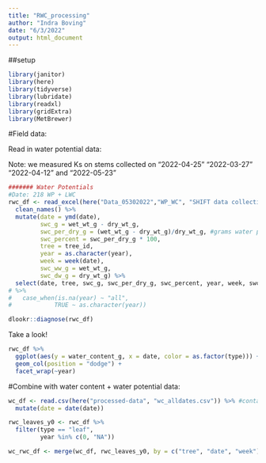 ```yaml
---
title: "RWC_processing"
author: "Indra Boving"
date: "6/3/2022"
output: html_document
---
```


##setup

```r
library(janitor)
library(here)
library(tidyverse)
library(lubridate)
library(readxl)
library(gridExtra)
library(MetBrewer)
```

#Field data: 

Read in water potential data:

Note: we measured Ks on stems collected on "2022-04-25" "2022-03-27" "2022-04-12" and "2022-05-23"

```r
####### Water Potentials 
#Date: 218 WP + LWC
rwc_df <- read_excel(here("Data_05302022","WP_WC", "SHIFT data collection 2022.xlsx"), sheet="RWC DATA", skip=0, na = "NA") %>% 
  clean_names() %>% 
  mutate(date = ymd(date), 
         swc_g = wet_wt_g - dry_wt_g,
         swc_per_dry_g = (wet_wt_g - dry_wt_g)/dry_wt_g, #grams water per gram dry weight
         swc_percent = swc_per_dry_g * 100, 
         tree = tree_id, 
         year = as.character(year), 
         week = week(date), 
         swc_ww_g = wet_wt_g, 
         swc_dw_g = dry_wt_g) %>% 
  select(date, tree, swc_g, swc_per_dry_g, swc_percent, year, week, swc_ww_g, swc_dw_g, type)
# %>% 
#   case_when(is.na(year) ~ "all", 
#            TRUE ~ as.character(year))

dlookr::diagnose(rwc_df)
```

Take a look! 

```r
rwc_df %>% 
  ggplot(aes(y = water_content_g, x = date, color = as.factor(type))) +
  geom_col(position = "dodge") +
  facet_wrap(~year) 
```

#Combine with water content + water potential data: 

```r
wc_df <- read.csv(here("processed-data", "wc_alldates.csv")) %>% #contains LWC and WP data
  mutate(date = date(date))

rwc_leaves_y0 <- rwc_df %>% 
  filter(type == "leaf", 
         year %in% c(0, "NA"))

wc_rwc_df <- merge(wc_df, rwc_leaves_y0, by = c("tree", "date", "week"), all= T)

```


